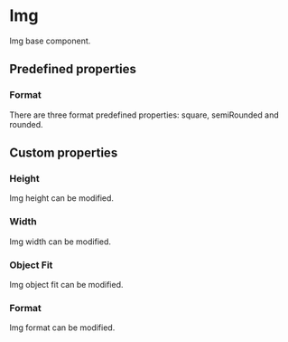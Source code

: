 
<Meta of={Stories} />

# Img

Img base component.

<Canvas of={Stories.Default} withToolbar />

<Controls of={Stories.Default} />

## Predefined properties

### Format

There are three format predefined properties: square, semiRounded and rounded.

<Canvas of={Stories.PredefinedFormat} withToolbar />

## Custom properties

### Height

Img height can be modified.

<Canvas of={Stories.Height} withToolbar />

### Width

Img width can be modified.

<Canvas of={Stories.Width} withToolbar />

### Object Fit

Img object fit can be modified.

<Canvas of={Stories.ObjectFit} withToolbar />

### Format

Img format can be modified.

<Canvas of={Stories.CustomFormat} withToolbar />
